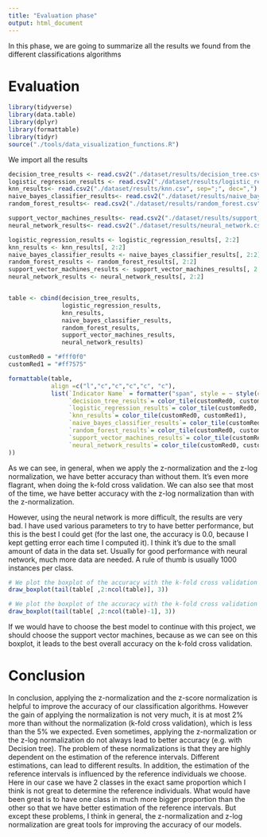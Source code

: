 ```yaml
---
title: "Evaluation phase"
output: html_document
---
```


In this phase, we are going to summarize all the results we found from the different classifications algorithms

# Evaluation

```r
library(tidyverse)
library(data.table)
library(dplyr)
library(formattable)
library(tidyr)
source("./tools/data_visualization_functions.R")
```

We import all the results
```r
decision_tree_results <- read.csv2("./dataset/results/decision_tree.csv", sep=";", dec=",")
logistic_regression_results <- read.csv2("./dataset/results/logistic_regression.csv", sep=";", dec=",")
knn_results<- read.csv2("./dataset/results/knn.csv", sep=";", dec=",")
naive_bayes_classifier_results<- read.csv2("./dataset/results/naive_bayes_classifier.csv", sep=";", dec=",")
random_forest_results<- read.csv2("./dataset/results/random_forest.csv", sep=";", dec=",")

support_vector_machines_results<- read.csv2("./dataset/results/support_vector_machines.csv", sep=";", dec=",")
neural_network_results<- read.csv2("./dataset/results/neural_network.csv", sep=";", dec=",")
```


```r
logistic_regression_results <- logistic_regression_results[, 2:2]
knn_results <- knn_results[, 2:2]
naive_bayes_classifier_results <- naive_bayes_classifier_results[, 2:2]
random_forest_results <- random_forest_results[, 2:2]
support_vector_machines_results <- support_vector_machines_results[, 2:2]
neural_network_results <- neural_network_results[, 2:2]


table <- cbind(decision_tree_results,
               logistic_regression_results,
               knn_results,
               naive_bayes_classifier_results,
               random_forest_results,
               support_vector_machines_results,
               neural_network_results)
```


```r
customRed0 = "#fff0f0"
customRed1 = "#ff7575"
```


```r
formattable(table,
            align =c("l","c","c","c","c", "c"),
            list(`Indicator Name` = formatter("span", style = ~ style(color = "grey", font.weight = "bold")), 
                 `decision_tree_results`= color_tile(customRed0, customRed1),
                 `logistic_regression_results`= color_tile(customRed0, customRed1),
                 `knn_results`= color_tile(customRed0, customRed1),
                 `naive_bayes_classifier_results`= color_tile(customRed0, customRed1),
                 `random_forest_results`= color_tile(customRed0, customRed1),
                 `support_vector_machines_results`= color_tile(customRed0, customRed1),
                 `neural_network_results`= color_tile(customRed0, customRed1)
))
```

As we can see, in general, when we apply the z-normalization and the z-log normalization, we have better accuracy than without them. It's even more flagrant, when doing the k-fold cross validation. We can also see that most of the time, we have better accuracy with the z-log normalization than with the z-normalization.

However, using the neural network is more difficult, the results are very bad. I have used various parameters to try to have better performance, but this is the best I could get (for the last one, the accuracy is 0.0, because I kept getting error each time I computed it). I think it's due to the small amount of data in the data set. Usually for good performance with neural network, much more data are needed. A rule of thumb is usually 1000 instances per class.

```r
# We plot the boxplot of the accuracy with the k-fold cross validation
draw_boxplot(tail(table[ ,2:ncol(table)], 3))
```

```r
# We plot the boxplot of the accuracy with the k-fold cross validation (without neural network so that we can better compared the other algorithms)
draw_boxplot(tail(table[ ,2:ncol(table)-1], 3))
```


If we would have to choose  the best model to continue with this project, we should choose the support vector machines, because as we can see on this boxplot, it leads to the best overall accuracy on the k-fold cross validation.


# Conclusion
In conclusion, applying the z-normalization and the z-score normalization is helpful to improve the accuracy of our classification algorithms. However the gain of applying the normalization is not very much, it is at most 2% more than without the normalization (k-fold cross validation), which is less than the 5% we expected. Even sometimes, applying the z-normalization or the z-log normalization do not always lead to better accuracy (e.g. with Decision tree).
The problem of these normalizations is that they are highly dependent on the estimation of the reference intervals. Different estimations, can lead to different results.
In addition, the estimation of the reference intervals is influenced by the reference individuals we choose. Here in our case we have 2 classes in the exact same proportion which I think is not great to determine the reference individuals. What would have been great is to have one class in much more bigger proportion than the other so that we have better estimation of the reference intervals.
But except these problems, I think in general, the z-normalization and z-log normalization are great tools for improving the accuracy of our models. 
